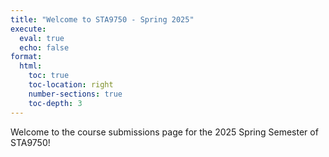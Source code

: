 ```yaml
---
title: "Welcome to STA9750 - Spring 2025"
execute:
  eval: true   
  echo: false  
format: 
  html:
    toc: true            
    toc-location: right   
    number-sections: true
    toc-depth: 3
---
```


Welcome to the course submissions page for the 2025 Spring Semester of STA9750!
